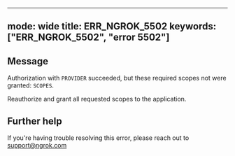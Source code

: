 
---
mode: wide
title: ERR_NGROK_5502
keywords: ["ERR_NGROK_5502", "error 5502"]
---

## Message
Authorization with `PROVIDER` succeeded, but these required scopes not were granted: `SCOPES`.

Reauthorize and grant all requested scopes to the application.




## Further help
If you're having trouble resolving this error, please reach out to [support@ngrok.com](mailto:support@ngrok.com?subject=Help%20with%20ERR_NGROK_5502)

